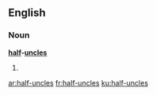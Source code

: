 ==English==

===Noun===
'''[[half]]-[[uncle]]s'''

# {{plural of|half-uncle}}

[[ar:half-uncles]]
[[fr:half-uncles]]
[[ku:half-uncles]]